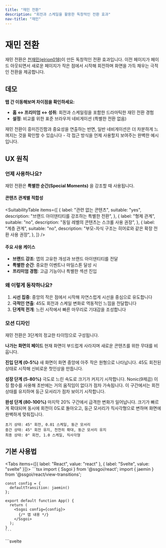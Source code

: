 ```yaml
---
title: "재민 전환"
description: "회전과 스케일을 활용한 독창적인 전환 효과"
nav-title: "재민"
---
```


# 재민 전환

재민 전환은 [천재민(elrion018)](https://github.com/elrion018)이 만든 독창적인 전환 효과입니다. 이전 페이지가 페이드 아웃되면서 새로운 페이지가 작은 점에서 시작해 회전하며 화면을 가득 채우는 극적인 전환을 제공합니다.

## 데모

<ViewTransitionDemo type="jaemin" />

**탭 간 이동해보며 차이점을 확인하세요:**
- **홈 ↔ 프리미엄 ↔ 성취**: 회전과 스케일링을 포함한 드라마틱한 재민 전환 경험
- **설정**: 비교를 위한 표준 브라우저 네비게이션 (특별한 전환 없음)

재민 전환이 흥미진진함과 중요성을 연출하는 반면, 일반 네비게이션은 더 차분하게 느껴지는 것을 확인할 수 있습니다 - 각 접근 방식을 언제 사용할지 보여주는 완벽한 예시입니다.

## UX 원칙

### 언제 사용하나요?

재민 전환은 **특별한 순간(Special Moments)** 을 강조할 때 사용됩니다.

#### 콘텐츠 관계별 적합성

<SuitabilityTable
  items={[
    {
      label: "관련 없는 콘텐츠",
      suitable: "yes",
      description: "브랜드 아이덴티티를 강조하는 특별한 전환",
    },
    {
      label: "형제 관계",
      suitable: "no",
      description: "동일 레벨의 콘텐츠는 스크롤 사용 권장",
    },
    {
      label: "계층 관계",
      suitable: "no",
      description: "부모-자식 구조는 히어로와 같은 확장 전환 사용 권장",
    },
  ]}
/>

#### 주요 사용 케이스

- **브랜드 강조**: 앱의 고유한 개성과 브랜드 아이덴티티를 전달
- **특별한 순간**: 중요한 이벤트나 마일스톤 달성 시
- **프리미엄 경험**: 고급 기능이나 특별한 섹션 진입

### 왜 이렇게 동작하나요?

1. **시선 집중**: 중앙의 작은 점에서 시작해 자연스럽게 시선을 중심으로 유도합니다
2. **극적인 연출**: 45도 회전과 스케일 변화로 역동적인 느낌을 전달합니다
3. **단계적 전개**: 느린 시작에서 빠른 마무리로 기대감을 조성합니다

### 모션 디자인

재민 전환은 3단계의 정교한 타이밍으로 구성됩니다.

**나가는 화면의 페이드**
현재 화면이 부드럽게 사라지며 새로운 콘텐츠를 위한 무대를 비웁니다.

**진입 단계 (0-5%)**
새 화면이 화면 중앙에 아주 작은 원형으로 나타납니다. 45도 회전된 상태로 시작해 신비로운 첫인상을 만듭니다.

**성장 단계 (5-80%)**
극도로 느린 속도로 크기가 커지기 시작합니다. Nonic(9제곱) 이징 함수를 사용해 초반에는 거의 움직임이 없다가 점차 가속됩니다. 이 구간에서는 회전 상태를 유지하며 둥근 모서리가 점차 보이기 시작합니다.

**완성 단계 (80-100%)**
마지막 20% 구간에서 급격한 변화가 일어납니다. 크기가 빠르게 확대되며 동시에 회전이 0도로 돌아오고, 둥근 모서리가 직사각형으로 변하며 화면에 완벽하게 맞춰집니다.

```
초기 상태: 45° 회전, 0.01 스케일, 둥근 모서리
중간 상태: 45° 회전 유지, 천천히 확대, 둥근 모서리 유지
최종 상태: 0° 회전, 1.0 스케일, 직사각형
```

## 기본 사용법

<Tabs items={[{ label: "React", value: "react" }, { label: "Svelte", value: "svelte" }]}>
  <TabPanel value="react">
    ```tsx
    import { Ssgoi } from '@ssgoi/react';
    import { jaemin } from '@ssgoi/react/view-transitions';

    const config = {
      defaultTransition: jaemin()
    };

    export default function App() {
      return (
        <Ssgoi config={config}>
          {/* 앱 내용 */}
        </Ssgoi>
      );
    }
    ```

  </TabPanel>
  <TabPanel value="svelte">
    ```svelte
    <script>
      import { Ssgoi } from '@ssgoi/svelte';
      import { jaemin } from '@ssgoi/svelte/view-transitions';

      const config = {
        defaultTransition: jaemin()
      };
    </script>

    <Ssgoi {config}>
      <slot />
    </Ssgoi>
    ```

  </TabPanel>
</Tabs>


## 실전 활용 예시

### 브랜드 아이덴티티 강조

앱의 독특한 개성을 표현하고 싶을 때:

<Tabs items={[{ label: "React", value: "react" }, { label: "Svelte", value: "svelte" }]}>
  <TabPanel value="react">
    ```tsx
    const config = {
      transitions: [
        {
          from: '/home',
          to: '/special',
          transition: jaemin(),
          symmetric: true
        }
      ]
    };
    ```
  </TabPanel>
  <TabPanel value="svelte">
    ```svelte
    <script>
      const config = {
        transitions: [
          {
            from: '/home',
            to: '/special',
            transition: jaemin(),
            symmetric: true
          }
        ]
      };
    </script>
    ```
  </TabPanel>
</Tabs>

## 접근성

- `prefers-reduced-motion` 설정 시 자동으로 애니메이션 비활성화
- 스크린 리더는 전환 중에도 콘텐츠 변경을 올바르게 인식
- 키보드 네비게이션과 완벽하게 호환

## 모범 사례

### ✅ DO

- 브랜드 아이덴티티를 강조할 때 사용
- 특별한 경험을 제공하고 싶을 때
- 최상위 레벨 네비게이션에 사용

### ❌ DON'T

- 관련 콘텐츠 간 이동에는 사용하지 마세요 (슬라이드나 스크롤 사용)
- 너무 자주 사용하지 마세요 (특별함이 사라집니다)
- 부분적인 UI 변경에는 사용하지 마세요